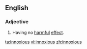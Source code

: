 ==English==

===Adjective===
{{infl|en|adjective}}

# Having no [[harmful]] [[effect]].

[[ta:innoxious]]
[[vi:innoxious]]
[[zh:innoxious]]